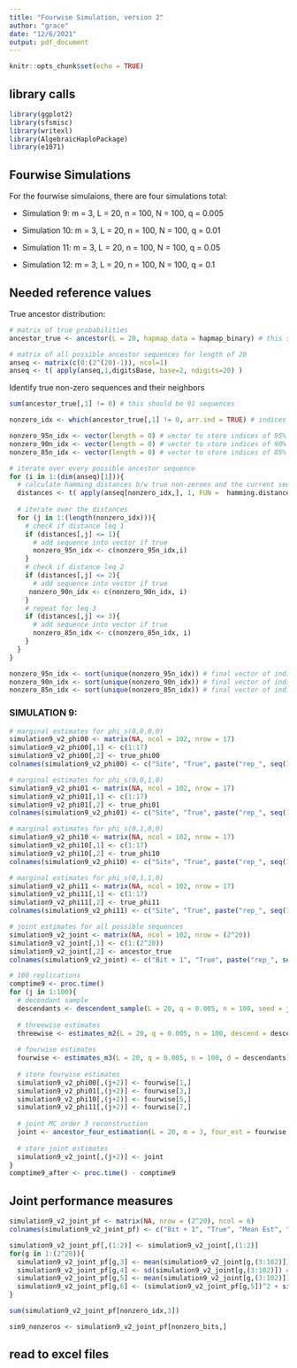 ```yaml
---
title: "Fourwise Simulation, version 2"
author: "grace"
date: "12/6/2021"
output: pdf_document
---
```


```r
knitr::opts_chunk$set(echo = TRUE)
```

## library calls

```r
library(ggplot2)
library(sfsmisc)
library(writexl)
library(AlgebraicHaploPackage)
library(e1071)
```

## Fourwise Simulations

For the fourwise simulaions, there are four simulations total:

- Simulation 9: m = 3, L = 20, n = 100, N = 100, q = 0.005

- Simulation 10: m = 3, L = 20, n = 100, N = 100, q = 0.01

- Simulation 11: m = 3, L = 20, n = 100, N = 100, q = 0.05

- Simulation 12: m = 3, L = 20, n = 100, N = 100, q = 0.1



## Needed reference values

True ancestor distribution:

```r
# matrix of true probabilities
ancestor_true <- ancestor(L = 20, hapmap_data = hapmap_binary) # this should be the same as ancestor_sim1
```

```r
# matrix of all possible ancestor sequences for length of 20
anseq <- matrix(c(0:(2^(20)-1)), ncol=1)
anseq <- t( apply(anseq,1,digitsBase, base=2, ndigits=20) ) 
```


Identify true non-zero sequences and their neighbors

```r
sum(ancestor_true[,1] != 0) # this should be 91 sequences

nonzero_idx <- which(ancestor_true[,1] != 0, arr.ind = TRUE) # indices of the true non-zero sequences

nonzero_95n_idx <- vector(length = 0) # vector to store indices of 95% neighbors
nonzero_90n_idx <- vector(length = 0) # vector to store indices of 90% neighbors
nonzero_85n_idx <- vector(length = 0) # vector to store indices of 85% neighbors

# iterate over every possible ancestor sequence
for (i in 1:(dim(anseq)[1])){
  # calculate hamming distances b/w true non-zeroes and the current sequence
  distances <- t( apply(anseq[nonzero_idx,], 1, FUN =  hamming.distance, y = anseq[i,]))
  
  # iterate over the distances
  for (j in 1:(length(nonzero_idx))){
    # check if distance leq 1
    if (distances[,j] <= 1){
      # add sequence into vector if true
      nonzero_95n_idx <- c(nonzero_95n_idx,i)
    }
    # check if distance leq 2
    if (distances[,j] <= 2){
      # add sequence into vector if true
     nonzero_90n_idx <- c(nonzero_90n_idx, i) 
    }
    # repeat for leq 3
    if (distances[,j] <= 3){
      # add sequence into vector if true
      nonzero_85n_idx <- c(nonzero_85n_idx, i)
    }
  }
}

nonzero_95n_idx <- sort(unique(nonzero_95n_idx)) # final vector of indices of the nonzero sequences and their 95% neighbors
nonzero_90n_idx <- sort(unique(nonzero_90n_idx)) # final vector of indices of the nonzero sequences and their 90% neighbors
nonzero_85n_idx <- sort(unique(nonzero_85n_idx)) # final vector of indices of the nonzero sequences and their 85% neighbors
```


### SIMULATION 9:

```r
# marginal estimates for phi_s(0,0,0,0)
simulation9_v2_phi00 <- matrix(NA, ncol = 102, nrow = 17)
simulation9_v2_phi00[,1] <- c(1:17)
simulation9_v2_phi00[,2] <- true_phi00
colnames(simulation9_v2_phi00) <- c("Site", "True", paste("rep_", seq(1:100), sep = ""))

# marginal estimates for phi_s(0,0,1,0)
simulation9_v2_phi01 <- matrix(NA, ncol = 102, nrow = 17)
simulation9_v2_phi01[,1] <- c(1:17)
simulation9_v2_phi01[,2] <- true_phi01
colnames(simulation9_v2_phi01) <- c("Site", "True", paste("rep_", seq(1:100), sep = ""))

# marginal estimates for phi_s(0,1,0,0)
simulation9_v2_phi10 <- matrix(NA, ncol = 102, nrow = 17)
simulation9_v2_phi10[,1] <- c(1:17)
simulation9_v2_phi10[,2] <- true_phi10
colnames(simulation9_v2_phi10) <- c("Site", "True", paste("rep_", seq(1:100), sep = ""))

# marginal estimates for phi_s(0,1,1,0)
simulation9_v2_phi11 <- matrix(NA, ncol = 102, nrow = 17)
simulation9_v2_phi11[,1] <- c(1:17)
simulation9_v2_phi11[,2] <- true_phi11
colnames(simulation9_v2_phi11) <- c("Site", "True", paste("rep_", seq(1:100), sep = ""))

# joint estimates for all possible sequences
simulation9_v2_joint <- matrix(NA, ncol = 102, nrow = (2^20))
simulation9_v2_joint[,1] <- c(1:(2^20))
simulation9_v2_joint[,2] <- ancestor_true
colnames(simulation9_v2_joint) <- c("Bit + 1", "True", paste("rep_", seq(1:100), sep = ""))

# 100 replications
comptime9 <- proc.time()
for (j in 1:100){
  # decendant sample
  descendants <- descendent_sample(L = 20, q = 0.005, n = 100, seed = j, hapmap = hapmap_binary)
  
  # threewise estimates
  threewise <- estimates_m2(L = 20, q = 0.005, n = 100, descend = descendants)
  
  # fourwise estimates
  fourwise <- estimates_m3(L = 20, q = 0.005, n = 100, d = descendants)
  
  # store fourwise estimates
  simulation9_v2_phi00[,(j+2)] <- fourwise[1,]
  simulation9_v2_phi01[,(j+2)] <- fourwise[3,]
  simulation9_v2_phi10[,(j+2)] <- fourwise[5,]
  simulation9_v2_phi11[,(j+2)] <- fourwise[7,]
  
  # joint MC order 3 reconstruction
  joint <- ancestor_four_estimation(L = 20, m = 3, four_est = fourwise, three_est = threewise)
  
  # store joint estimates
  simulation9_v2_joint[,(j+2)] <- joint
}
comptime9_after <- proc.time() - comptime9
```

## Joint performance measures

```r
simulation9_v2_joint_pf <- matrix(NA, nrow = (2^20), ncol = 6)
colnames(simulation9_v2_joint_pf) <- c("Bit + 1", "True", "Mean Est", "SD", "Bias", "MSE")

simulation9_v2_joint_pf[,(1:2)] <- simulation9_v2_joint[,(1:2)]
for(g in 1:(2^20)){
  simulation9_v2_joint_pf[g,3] <- mean(simulation9_v2_joint[g,(3:102)]) # mean estimates for sequence g
  simulation9_v2_joint_pf[g,4] <- sd(simulation9_v2_joint[g,(3:102)]) # sd of estimates for sequence g
  simulation9_v2_joint_pf[g,5] <- mean(simulation9_v2_joint[g,(3:102)]) - ancestor_true[g,1] # bias of estimates for sequence g
  simulation9_v2_joint_pf[g,6] <- (simulation9_v2_joint_pf[g,5])^2 + simulation9_v2_joint_pf[g,4] # mean squared error
}
```

```r
sum(simulation9_v2_joint_pf[nonzero_idx,3])

sim9_nonzeros <- simulation9_v2_joint_pf[nonzero_bits,]
```

## read to excel files


